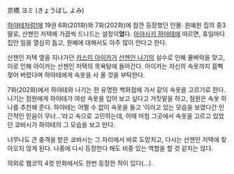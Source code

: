 京橋 ヨミ (きょうばし よみ)

[[하야테처럼!]]에 19권 6화(201화)와 7화(202화)에 잠깐 등장했던 인물.
원예원 집의 중3 딸로, 산젠인 저택에 가끔씩 드나드는 설정이'''었'''다. [[아야사키 하야테]]에 따르면, 휴일마다 집안 일을 열심히 돕고, 원예에 대해서도 아주 많이 안다고 한다.

산젠인 저택 옆을 지나가던 [[카스미 아이카]]가 [[산젠인 나기]]의 실수로 인해 물벼락을 맞고, 이로 인해 아이카는 산젠인 저택의 목욕탕에 들어간다. 아이카는 자신의 속옷까지 흠뻑 젖어 버렸다며 하야테에게 속옷을 사 올 것을 부탁한다.

7화(202화)에서 하야테와 나기는 한 유명한 백화점에 가서 같이 속옷을 고르기로 한다. 나기는 점원에게 하야테가 여성 속옷을 입어 보고 싶다고 거짓말을 하고, 점원은 속옷 하나를 추천해 준다. 하야테는 어쩔 수 없이 속옷을 들고 ‘이러고 있는 모습을 보였다간 인간적인 믿음이 무너…’라고 속으로 고민하는데, 이때 마침 그곳에서 속옷을 고르고 있었던 쿄바시가 하야테의 그 모습을 보고 만다.

너무나도 큰 충격을 받은 쿄바시는 그 자리에서 바로 도망치고, 다시는 산젠인 저택에 찾아오지 않게 된다.
나중에 다시 등장한다 해도 비중 있는 역할을 할 것 같지는 않다.

의외로 웹코믹 4컷 만화에서도 한번 등장한 적이 있다(...).
